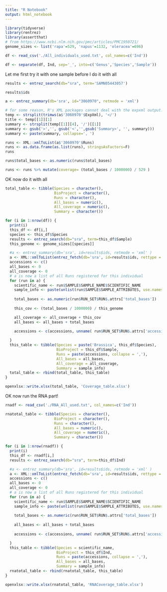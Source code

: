 ---
title: "R Notebook"
output: html_notebook
---

 
```{r setup}
library(tidyverse)
library(rentrez)
library(assertthat)
# from https://www.ncbi.nlm.nih.gov/pmc/articles/PMC1950721/
genome_sizes <- list('rapa'=529, 'napus'=1132, 'oleracea'=696)
```

```{r}
df <- read_csv('./All_individuals_used.txt', col_names=c('Ind'))
```
```{r}
df <- separate(df, Ind, sep='_', into=c('Genus','Species','Sample'))
```

Let me first try it with one sample before I do it with all

```{r}
results <- entrez_search(db="sra", term='SAMN05443057')
```
```{r}
results$ids
```
```{r}
a <- entrez_summary(db='sra', id="3060970", retmode = 'xml')
```

```{r}
# for some reason, R's XML packages cannot deal with the expxml output. Extra content at end of XML error with everything.
temp <- strsplit(trimws(a$'3060970'$ExpXml), '</')
title <- temp[[1]][1]
summary <- strsplit(temp[[1]][4], '/')[[1]]
summary <- gsub('>','', gsub('<','',gsub('Summary>', '', summary)))
summary <- paste(summary, collapse=', ')
```

```{r}
runs <- XML::xmlToList(a$'3060970'$Runs)
runs <- as.data.frame(as.list(runs), stringsAsFactors=F)
runs
```


```{r}
runs$total_bases <- as.numeric(runs$total_bases)
```

```{r}
runs <- runs %>% mutate(coverage= (total_bases / 1000000) / 529 )
```

OK now do it with all

```{r}
total_table <- tibble(Species = character(),
                      BioProject = character(), 
                      Runs = character(),
                      All_bases = numeric(),
                      All_coverage = numeric(),
                      Summary = character())
```

```{r}
for (i in 1:nrow(df)) {
  print(i)
  this_df <- df[i,]
  species <- this_df$Species
  results <- entrez_search(db="sra", term=this_df$Sample)
  this_genome <- genome_sizes[[species]]

  #a <- entrez_summary(db='sra', id=results$ids, retmode = 'xml' )
  a <- XML::xmlToList(entrez_fetch(db='sra', id=results$ids, rettype = 'xml' ))
  accessions <- c()
  all_bases <- 0
  all_coverage <- 0
  # a is now a list of all Runs registered for this individual
  for (run in a) {
    scientific_name <- run$SAMPLE$SAMPLE_NAME$SCIENTIFIC_NAME
    sample_info <- paste(unlist(run$SAMPLE$SAMPLE_ATTRIBUTES, use.names=F),collapse = ',')
 
    total_bases <- as.numeric(run$RUN_SET$RUN$.attrs['total_bases'])
    
    this_cov <- (total_bases / 1000000) / this_genome

    all_coverage <- all_coverage + this_cov
    all_bases <- all_bases + total_bases
    
    accessions <- c(accessions, unname( run$RUN_SET$RUN$.attrs['accession']))

  }
  this_table <- tibble(Species = paste('Brassica', this_df$Species),
                       BioProject = this_df$Sample,
                       Runs = paste(accessions, collapse = ','),
                       All_bases = all_bases,
                       All_coverage = all_coverage,
                       Summary = sample_info)
  total_table <- rbind(total_table, this_table)
}
```

```{r}
openxlsx::write.xlsx(total_table, 'Coverage_table.xlsx')
```

OK now run the RNA part!
```{r}
rnadf <- read_csv('./RNA_All_used.txt', col_names=c('Ind'))
```
```{r}
rnatotal_table <- tibble(Species = character(),
                      BioProject = character(), 
                      Runs = character(),
                      All_bases = numeric(),
                      All_coverage = numeric(),
                      Summary = character())
```

```{r}
for (i in 1:nrow(rnadf)) {
  print(i)
  this_df <- rnadf[i,]
  results <- entrez_search(db="sra", term=this_df$Ind)

  #a <- entrez_summary(db='sra', id=results$ids, retmode = 'xml' )
  a <- XML::xmlToList(entrez_fetch(db='sra', id=results$ids, rettype = 'xml' ))
  accessions <- c()
  all_bases <- 0
  all_coverage <- 0
  # a is now a list of all Runs registered for this individual
  for (run in a) {
    scientific_name <- run$SAMPLE$SAMPLE_NAME$SCIENTIFIC_NAME
    sample_info <- paste(unlist(run$SAMPLE$SAMPLE_ATTRIBUTES, use.names=F),collapse = ',')
 
    total_bases <- as.numeric(run$RUN_SET$RUN$.attrs['total_bases'])
    
    all_bases <- all_bases + total_bases
    
    accessions <- c(accessions, unname( run$RUN_SET$RUN$.attrs['accession']))

  }
  this_table <- tibble(Species = scientific_name,
                       BioProject = this_df$Ind,
                       Runs = paste(accessions, collapse = ','),
                       All_bases = all_bases,
                       Summary = sample_info)
  rnatotal_table <- rbind(rnatotal_table, this_table)
}
```

```{r}
openxlsx::write.xlsx(rnatotal_table, 'RNACoverage_table.xlsx')
```

